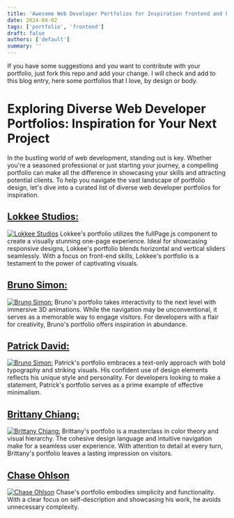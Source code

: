 ```yaml
---
title: 'Awesome Web Developer Portfolios for Inspiration frontend and backend developers'
date: 2024-04-02
tags: ['portfolio', 'frontend']
draft: false
authors: ['default']
summary: ''
---
```


If you have some suggestions and you want to contribute with your portfolio, just fork this repo and add your change. I will check and add to this blog entry, here some portfolios that I love, by design or body.

# Exploring Diverse Web Developer Portfolios: Inspiration for Your Next Project

In the bustling world of web development, standing out is key. Whether you're a seasoned professional or just starting your journey, a compelling portfolio can make all the difference in showcasing your skills and attracting potential clients. To help you navigate the vast landscape of portfolio design, let's dive into a curated list of diverse web developer portfolios for inspiration.

## [Lokkee Studios:](https://www.lokkeestudios.com/)

[![Lokkee Studios](/static/images/portfolios/1.png)](https://www.lokkeestudios.com/)
Lokkee's portfolio utilizes the fullPage.js component to create a visually stunning one-page experience. Ideal for showcasing responsive designs, Lokkee's portfolio blends horizontal and vertical sliders seamlessly. With a focus on front-end skills, Lokkee's portfolio is a testament to the power of captivating visuals.

## [Bruno Simon:](https://bruno-simon.com/)

[![Bruno Simon:](/static/images/portfolios/2.png)](https://bruno-simon.com/)
Bruno's portfolio takes interactivity to the next level with immersive 3D animations. While the navigation may be unconventional, it serves as a memorable way to engage visitors. For developers with a flair for creativity, Bruno's portfolio offers inspiration in abundance.

## [Patrick David:](https://bepatrickdavid.com/)

[![Bruno Simon:](/static/images/portfolios/3.png)](https://bepatrickdavid.com/)
Patrick's portfolio embraces a text-only approach with bold typography and striking visuals. His confident use of design elements reflects his unique style and personality. For developers looking to make a statement, Patrick's portfolio serves as a prime example of effective minimalism.

## [Brittany Chiang:](https://brittanychiang.com/)

[![Brittany Chiang:](/static/images/portfolios/brittany-chiang.png)](https://brittanychiang.com/)
Brittany's portfolio is a masterclass in color theory and visual hierarchy. The cohesive design language and intuitive navigation make for a seamless user experience. With attention to detail at every turn, Brittany's portfolio leaves a lasting impression on visitors.

## [Chase Ohlson](https://chaseohlson.com/)

[![Chase Ohlson](/static/images/portfolios/chase-ohlson.png)](https://chaseohlson.com/)
Chase's portfolio embodies simplicity and functionality. With a clear focus on self-description and showcasing his work, he avoids unnecessary complexity.
